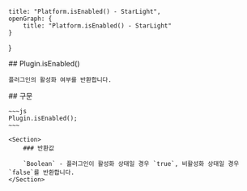     title: "Platform.isEnabled() - StarLight",
    openGraph: {
        title: "Platform.isEnabled() - StarLight"
    }
}

<Section>
    ## Plugin.isEnabled()

    플러그인의 활성화 여부를 반환합니다.
</Section>
<Section>
    ## 구문

    ~~~js
    Plugin.isEnabled();
    ~~~

    <Section>
        ### 반환값

        `Boolean` - 플러그인이 활성화 상태일 경우 `true`, 비활성화 상태일 경우 `false`를 반환합니다.
    </Section>
</Section>